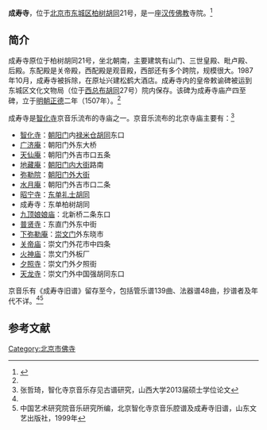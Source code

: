 {{文物保护单位
| 级别 = 市县级
| 省名 = 北京市
| 市/县名 = 北京市东城区
| 图片 = 
| 名称 = 皇帝敕谕碑
| 编号 = 2-？
| 分类 = 石窟寺及石刻
| 所在 = 柏树胡同21号
| 时代 = [[明朝|明]]
| 登录 = 1986年1月21日
}}

'''成寿寺'''，位于[[北京市|北京市]][[东城区_(北京市)|东城区]][[柏树胡同|柏树胡同]]21号，是一座[[汉传佛教|汉传佛教]]寺院。<ref name=dhly>{{Cite web |url=http://www.bjdclib.com/subdb/laneculture/historybuilding/200908/t20090804_14755.html |title=皇帝敕谕碑，东华流韵，2009-08-04 |access-date=2014-09-20 |archive-date=2016-03-04 |archive-url=https://web.archive.org/web/20160304104019/http://www.bjdclib.com/subdb/laneculture/historybuilding/200908/t20090804_14755.html |dead-url=no }}</ref>

==简介==
成寿寺原位于柏树胡同21号，坐北朝南，主要建筑有山门、三世皇殿、毗卢殿、后殿。东配殿是关帝殿，西配殿是观音殿，西部还有多个跨院，规模很大。1987年10月，成寿寺被拆除，在原址兴建松鹤大酒店。成寿寺内的皇帝敕谕碑被运到东城区文化文物局（位于[[西总布胡同|西总布胡同]]27号）院内保存。该碑为成寿寺庙产四至碑，立于[[明朝|明朝]][[正德_(明朝)|正德]]二年（1507年）。<ref name=dhly/>

成寿寺是[[智化寺|智化寺]]京音乐流布的寺庙之一。京音乐流布的北京寺庙主要有：<ref name=gupu>张哲琦，智化寺京音乐存见古谱研究，山西大学2013届硕士学位论文</ref>
*[[智化寺|智化寺]]：[[朝阳门|朝阳门]]内[[禄米仓胡同|禄米仓胡同]]东口
*[[广济庵_(北京东大桥)|广济庵]]：朝阳门外东大桥
*[[天仙庵_(北京朝阳门)|天仙庵]]：朝阳门外吉市口五条
*[[地藏庵_(北京朝阳门内大街)|地藏庵]]：[[朝阳门内大街|朝阳门内大街]]路南
*[[弥勒院_(北京朝阳门外大街)|弥勒院]]：[[朝阳门外大街|朝阳门外大街]]
*[[水月庵_(北京市朝阳区)|水月庵]]：朝阳门外吉市口二条
*[[昭宁寺|昭宁寺]]：[[东单|东单]][[礼士胡同|礼士胡同]]
*成寿寺：东单柏树胡同
*[[九顶娘娘庙|九顶娘娘庙]]：北新桥二条东口
*[[普贤寺_(北京)|普贤寺]]：东直门外东中街
*[[下弥勒庵|下弥勒庵]]：[[崇文门|崇文门]]外东晓市
*[[花市关帝庙|关帝庙]]：崇文门外花市中四条
*[[板厂火神庙|火神庙]]：祟文门外板厂
*[[夕照寺|夕照寺]]：崇文门外夕照街
*[[天龙寺_(北京)|天龙寺]]：崇文门外中国强胡同东口

京音乐有《成寿寺旧谱》留存至今，包括管乐谱139曲、法器谱48曲，抄谱者及年代不详。<ref name=gupu/><ref>中国艺术研究院音乐研究所编，北京智化寺京音乐腔谱及成寿寺旧谱，山东文艺出版社，1999年</ref>

==参考文献==
{{reflist}}

[[Category:北京市佛寺|Category:北京市佛寺]]